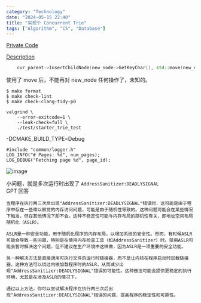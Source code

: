 ```yaml
---
category: "Technology"
date: "2024-05-15 22:40"
title: "实现个 Concurrent Trie"
tags: ["Algorithm", "CS", "Database"]
---
```


[Private Code](https://github.com/cs-learning-every-day/cmu15-445-fa22/blob/main/src/include/primer/p0_trie.h)

[Description](https://15445.courses.cs.cmu.edu/fall2022/project0/)

```c++
    cur_parent->InsertChildNode(new_node->GetKeyChar(), std::move(new_node));
```

使用了 move 后，不能再对 new_node 任何操作了，未知的。

```
$ make format
$ make check-lint
$ make check-clang-tidy-p0
```

```
valgrind \
    --error-exitcode=1 \
    --leak-check=full \
    ./test/starter_trie_test
```

-DCMAKE_BUILD_TYPE=Debug

```
#include "common/logger.h"
LOG_INFO("# Pages: %d", num_pages);
LOG_DEBUG("Fetching page %d", page_id);
```

![image](https://github.com/XmchxUp/picx-images-hosting/raw/master/20240529/image.5tqv0qrr1m.webp)

小问题，就是多次运行时出现了 `AddressSanitizer:DEADLYSIGNAL`  
GPT 回答

```
当程序在执行两三次后出现"AddressSanitizer:DEADLYSIGNAL"错误时，这可能是由于程序中存在一些难以察觉的内存访问问题，可能是由于随机性导致的。这种问题可能会在某些情况下触发，但在其他情况下却不会。这种不稳定性可能与内存布局的随机性有关，即地址空间布局随机化（ASLR）。

ASLR是一种安全功能，用于随机化程序的内存布局，以增加系统的安全性。然而，有时候ASLR可能会导致一些问题，特别是在使用内存检查工具（如AddressSanitizer）时。禁用ASLR可能会暂时解决这个问题，但不建议在生产环境中这样做，因为ASLR是一项重要的安全功能。

另一种解决方法是直接调用可执行文件的运行时链接器，而不是让内核在程序启动时加载链接器。这种方法可以绕过内核加载程序时的ASLR，从而减少出现"AddressSanitizer:DEADLYSIGNAL"错误的可能性。这种做法可能会提供更稳定的执行环境，尤其是在涉及ASLR的情况下。

通过以上方法，你可以尝试解决程序在执行两三次后出现"AddressSanitizer:DEADLYSIGNAL"错误的问题，提高程序的稳定性和可靠性。
```
